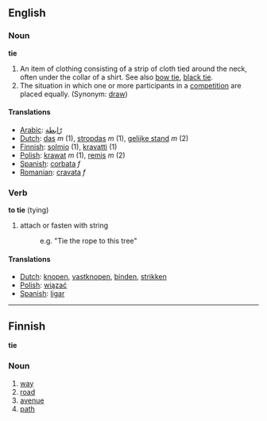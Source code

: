 ==English==
=== Noun ===
'''tie'''

# An item of clothing consisting of a strip of cloth tied around the neck, often under the collar of a shirt. See also [[bow tie]], [[black tie]].
# The situation in which one or more participants in a [[competition]] are placed equally. (Synonym: [[draw]])

====Translations====
*[[Arabic]]: [[رّابطة]]
*[[Dutch]]: [[das]] ''m'' (1), [[stropdas]] ''m'' (1), [[gelijke stand]] ''m'' (2)
*[[Finnish]]: [[solmio]] (1), [[kravatti]] (1)
*[[Polish]]: [[krawat]] ''m'' (1), [[remis]] ''m'' (2)
*[[Spanish]]: [[corbata]] ''f''
*[[Romanian]]: [[cravata]] ''f''

=== Verb ===

'''to tie''' (tying)

#attach or fasten with string
#:e.g. "Tie the rope to this tree"

====Translations====
*[[Dutch]]: [[knopen]], [[vastknopen]], [[binden]], [[strikken]]
*[[Polish]]: [[wiązać]]
*[[Spanish]]: [[ligar]]

-------

==Finnish==
'''tie'''

===Noun===

# [[way]]
# [[road]]
# [[avenue]]
# [[path]]